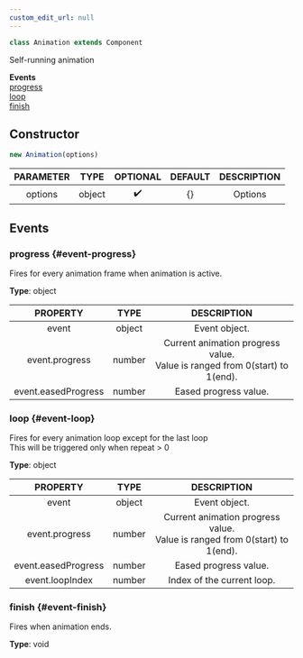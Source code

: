 ```yaml
---
custom_edit_url: null
---
```


```ts
class Animation extends Component
```
Self-running animation

<div className="container">
  <div className="row mb-2"><div className="col col--12"><strong>Events</strong></div></div>
  <div className="row"><div className="col col--12"><a href="#event-progress">progress</a><br/><a href="#event-loop">loop</a><br/><a href="#event-finish">finish</a></div></div>
</div>

## Constructor
```ts
new Animation(options)
```
|PARAMETER|TYPE|OPTIONAL|DEFAULT|DESCRIPTION|
|:---:|:---:|:---:|:---:|:---:|
|options|object|✔️|{}|Options|

## Events
### progress {#event-progress}

<div className="bulma-tags">

</div>

Fires for every animation frame when animation is active.

**Type**: object

|PROPERTY|TYPE|DESCRIPTION|
|:---:|:---:|:---:|
|event|object|Event object.|
|event.progress|number|Current animation progress value.<br />Value is ranged from 0(start) to 1(end).|
|event.easedProgress|number|Eased progress value.|

### loop {#event-loop}

<div className="bulma-tags">

</div>

Fires for every animation loop except for the last loop<br />This will be triggered only when repeat > 0

**Type**: object

|PROPERTY|TYPE|DESCRIPTION|
|:---:|:---:|:---:|
|event|object|Event object.|
|event.progress|number|Current animation progress value.<br />Value is ranged from 0(start) to 1(end).|
|event.easedProgress|number|Eased progress value.|
|event.loopIndex|number|Index of the current loop.|

### finish {#event-finish}

<div className="bulma-tags">

</div>

Fires when animation ends.

**Type**: void

